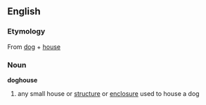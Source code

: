 ==English==
===Etymology===
From [[dog]] + [[house]]
===Noun===
'''doghouse'''
#any small house or [[structure]] or [[enclosure]] used to house a dog